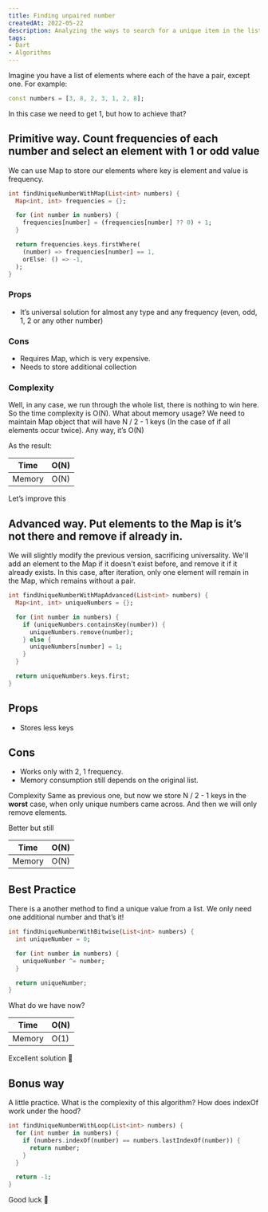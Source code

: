 ```yaml
---
title: Finding unpaired number
createdAt: 2022-05-22
description: Analyzing the ways to search for a unique item in the list.
tags:
- Dart
- Algorithms
---
```


Imagine you have a list of elements where each of the have a pair, except one. For example:
```dart
const numbers = [3, 8, 2, 3, 1, 2, 8];
```

In this case we need to get 1, but how to achieve that?

## Primitive way. Count frequencies of each number and select an element with 1 or odd value
We can use Map to store our elements where key is element and value is frequency.

```dart
int findUniqueNumberWithMap(List<int> numbers) {
  Map<int, int> frequencies = {};

  for (int number in numbers) {
    frequencies[number] = (frequencies[number] ?? 0) + 1;
  }

  return frequencies.keys.firstWhere(
    (number) => frequencies[number] == 1,
    orElse: () => -1,
  );
}
```

### Props
- It’s universal solution for almost any type and any frequency (even, odd, 1, 2 or any other number)

### Cons
- Requires Map, which is very expensive. 
- Needs to store additional collection

### Complexity
Well, in any case, we run through the whole list, there is nothing to win here. So the time complexity is O(N).
What about memory usage? We need to maintain Map object that will have N / 2 - 1 keys (In the case of if all elements occur twice). Any way, it’s O(N)

As the result:

| Time   | O(N) |
|--------|------|
| Memory | O(N) |

Let’s improve this

## Advanced way. Put elements to the Map is it’s not there and remove if already in.
We will slightly modify the previous version, sacrificing universality. We'll add an element to the Map if it doesn't exist before, and remove it if it already exists. In this case, after iteration, only one element will remain in the Map, which remains without a pair.

```dart
int findUniqueNumberWithMapAdvanced(List<int> numbers) {
  Map<int, int> uniqueNumbers = {};

  for (int number in numbers) {
    if (uniqueNumbers.containsKey(number)) {
      uniqueNumbers.remove(number);
    } else {
      uniqueNumbers[number] = 1;
    }
  }

  return uniqueNumbers.keys.first;
}
```

## Props
- Stores less keys

## Cons
- Works only with 2, 1 frequency.
- Memory consumption still depends on the original list.

Complexity
Same as previous one, but now we store N / 2 - 1 keys in the **worst** case, when only unique numbers came across. And then we will only remove elements.

Better but still

| Time   | O(N) |
|--------|------|
| Memory | O(N) |

## Best Practice
There is a another method to find a unique value from a list. We only need one additional number and that’s it!

```dart
int findUniqueNumberWithBitwise(List<int> numbers) {
  int uniqueNumber = 0;

  for (int number in numbers) {
    uniqueNumber ^= number;
  }

  return uniqueNumber;
}
```

What do we have now?

| Time   | O(N) |
|--------|------|
| Memory | O(1) |

Excellent solution 🤗

## Bonus way
A little practice. What is the complexity of this algorithm? How does indexOf work under the hood?

```dart
int findUniqueNumberWithLoop(List<int> numbers) {
  for (int number in numbers) {
    if (numbers.indexOf(number) == numbers.lastIndexOf(number)) {
      return number;
    }
  }

  return -1;
}
```



Good luck 👋
